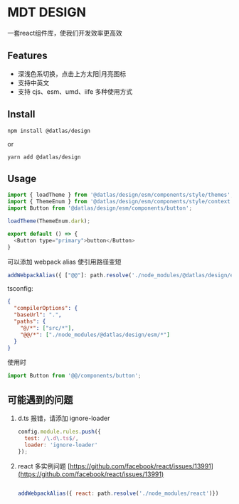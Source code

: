 
<Meta title="Overview/Intro" />

# MDT DESIGN

一套react组件库，使我们开发效率更高效

## Features

  * 深浅色系切换，点击上方太阳|月亮图标
  * 支持中英文
  * 支持 cjs、esm、umd、iife 多种使用方式

## Install

  `npm install @datlas/design`

  or

  `yarn add @datlas/design`

## Usage

  ``` js
  import { loadTheme } from '@datlas/design/esm/components/style/themes';
  import { ThemeEnum } from '@datlas/design/esm/components/style/context';
  import Button from '@datlas/design/esm/components/button';

  loadTheme(ThemeEnum.dark);

  export default () => {
    <Button type="primary">button</Button>
  }

  ```

  可以添加 webpack alias 使引用路径变短
  ```js
  addWebpackAlias({ ["@@"]: path.resolve('./node_modules/@datlas/design/esm') })

  ```
  tsconfig:
  ```json
  {
    "compilerOptions": {
    "baseUrl": ".",
    "paths": {
      "@/*": ["src/*"],
      "@@/*": ["./node_modules/@datlas/design/esm/*"]
    }
  }
  ```

  使用时
  ```js
  import Button from '@@/components/button';
  ```


## 可能遇到的问题

1. d.ts 报错，请添加 ignore-loader

    ```js
    config.module.rules.push({
      test: /\.d\.ts$/,
      loader: 'ignore-loader'
    });

    ```

2. react 多实例问题 [https://github.com/facebook/react/issues/13991](https://github.com/facebook/react/issues/13991)

    ```js

    addWebpackAlias({ react: path.resolve('./node_modules/react')})

    ```
